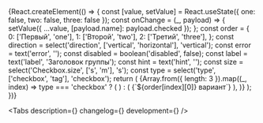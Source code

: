 


<Meta title='Components/CheckboxGroup' component={CheckboxGroup} id='CheckboxGroup' />

<!-- Canvas -->

<Story name='CheckboxGroup'>
    {React.createElement(() => {
        const [value, setValue] = React.useState({ one: false, two: false, three: false });
        const onChange = (_, payload) => {
            setValue({ ...value, [payload.name]: payload.checked });
        };
        const order = {
            0: ['Первый', 'one'],
            1: ['Второй', 'two'],
            2: ['Третий', 'three'],
        };
        const direction = select('direction', ['vertical', 'horizontal'], 'vertical');
        const error = text('error', '');
        const disabled = boolean('disabled', false);
        const label = text('label', 'Заголовок группы');
        const hint = text('hint', '');
        const size = select('Checkbox.size', ['s', 'm'], 's');
        const type = select('type', ['checkbox', 'tag'], 'checkbox');
        return (
            <CheckboxGroup
                label={label}
                hint={hint}
                onChange={onChange}
                direction={direction}
                error={error}
                disabled={disabled}
                type={type}
            >
                {Array.from({ length: 3 }).map((_, index) =>
                    type === 'checkbox' ? (
                        <Checkbox
                            key={`${index}-check`}
                            size={size}
                            label={`${order[index][0]} вариант`}
                            name={`${order[index][1]}`}
                            checked={value[order[index][1]]}
                        />
                    ) : (
                        <Tag
                            key={`${index}-tag`}
                            size={size}
                            name={`${order[index][1]}`}
                            checked={value[order[index][1]]}
                        >
                            {`${order[index][0]} вариант`}
                        </Tag>
                    ),
                )}
            </CheckboxGroup>
        );
    })}
</Story>

<!-- Docs -->

<ComponentHeader
    name='CheckboxGroup'
    version={version}
    package='@alfalab/core-components/checkbox-group'
    design='https://www.figma.com/file/cdNnkh2QdxuvYLrBm4cubM/Web-%3A%3A-Core-Default-Components?node-id=172%3A30800'
    children='Используется для выбора одного или нескольких доступных значений.'
/>

<Tabs description={<Description />} changelog={<Changelog />} development={<Development />} />
